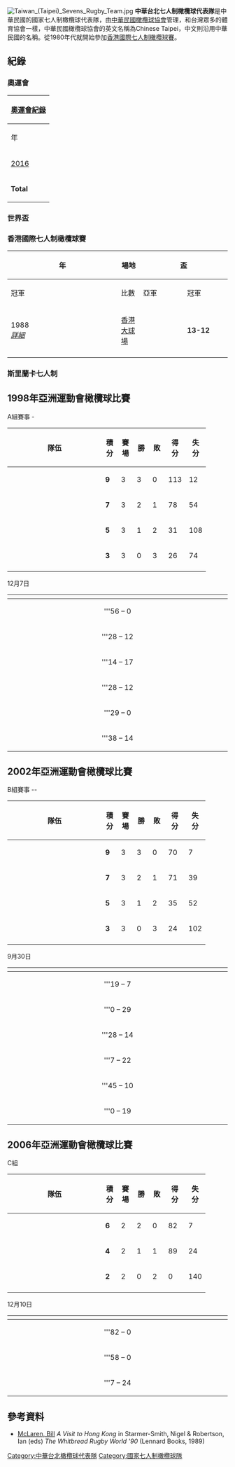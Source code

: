 [[File:Taiwan_(Taipei)_Sevens_Rugby_Team.jpg|thumb]]
'''中華台北七人制橄欖球代表隊'''是中華民國的國家七人制橄欖球代表隊，由[[中華民國橄欖球協會|中華民國橄欖球協會]]管理，和台灣眾多的體育協會一樣，中華民國橄欖球協會的英文名稱為Chinese Taipei，中文則沿用中華民國的名稱。從1980年代就開始參加[[香港國際七人制橄欖球賽|香港國際七人制橄欖球賽]]。

== 紀錄 ==
=== 奧運會 ===
{| class="wikitable" style="text-align: center;"
|-
!colspan=10|[[夏季奥林匹克运动会橄榄球比赛|奧運會紀錄]]
|-
!年
!回合
!名次
!{{Tooltip|Pld|賽}}
!{{Tooltip|W|勝}}
!{{Tooltip|D|和}}
!{{Tooltip|L|敗}}
|-
| {{flagicon|BRA}} [[2016年夏季奧林匹克運動會七人制橄欖球比賽|2016]]
|colspan="6" rowspan=1|''未能晉級''
|-
|colspan=1|'''Total'''||'''0 Titles'''||'''0/1'''||'''-'''||'''-'''||'''-'''||'''-'''
|}

=== 世界盃 ===
===香港國際七人制橄欖球賽===
{| class="wikitable" style="font-size:90%; width: 100%; text-align: center;"
|-
!rowspan=2 width=5%|年
!rowspan=2 width=10%|場地
!colspan=3|盃
!colspan=2|盤
|-
!width=15%|冠軍
!width=8%|比數
!width=15%|亞軍
!width=15%|冠軍
!width=15%|亞軍
|-
|1988<br /> ''[[1988年香港國際七人制橄欖球賽|詳細]]''
|[[香港大球場|香港大球場]]
|'''{{ru7-big|AUS}}'''
|'''13-12'''
|{{ru7-big|NZL}}
|{{ru7-big|USA}}
|{{ru7-big|TPE}}
|-
|}
=== 斯里蘭卡七人制 ===
==1998年亞洲運動會橄欖球比賽==
A組賽事 -

{| class="wikitable" style="text-align:center"
|-
!width=200|隊伍
!width=20|積分
!width=20|賽場
!width=20|勝
!width=20|敗
!width=30|得分
!width=30|失分
|-bgcolor="ccffcc"
|style="text-align:left;"|{{ru7|KOR}}
|'''9'''||3||3||0||113||12
|-bgcolor="ccffcc"
|style="text-align:left;"|{{ru7|TPE}}
|'''7'''||3||2||1||78||54
|-
|style="text-align:left;"|{{ru7|KAZ}}
|'''5'''||3||1||2||31||108
|- 
|style="text-align:left;"|{{ru7|SRI}}
|'''3'''||3||0||3||26||74
|- 
|}

12月7日
{| 
!width=200|
!width=100|
!width=200|
|-
|align=right|{{ru7-rt|KOR}}
|align=center|'''56 – 0
|{{ru7|KAZ}}
|-
|align=right|{{ru7-rt|TPE}}
|align=center|'''28 – 12
|{{ru7|SRI}}
|-
|align=right|{{ru7-rt|SRI}}
|align=center|'''14 – 17
|{{ru7|KAZ}}
|-
|align=right|{{ru7-rt|KOR}}
|align=center|'''28 – 12
|{{ru7|TPE}}
|-
|align=right|{{ru7-rt|KOR}}
|align=center|'''29 – 0
|{{ru7|SRI}}
|-
|align=right|{{ru7-rt|TPE}}
|align=center|'''38 – 14
|{{ru7|KAZ}}
|}

{{Round4-with third
<!--Date-Place/Team 1/Score 1/Team 2/Score 2 -->
<!-- semi finals -->
|12月8日 |'''{{ru7|KOR}}'''|28|{{ru7|THA}}|10
|12月8日 |'''{{ru7|JPN}}'''|14|{{ru7|TPE}}|0
<!--final -->
|12月8日 |'''{{ru7|KOR}}'''|29|{{ru7|JPN}}|14
<!--third place -->
|12月8日 |'''{{ru7|THA}}'''|19|{{ru7|TPE}}|5
}}

==2002年亞洲運動會橄欖球比賽==
B組賽事 --

{| class="wikitable" style="text-align:center"
|-
!width=200|隊伍
!width=20|積分
!width=20|賽場
!width=20|勝
!width=20|敗
!width=30|得分
!width=30|失分
|-bgcolor="ccffcc"
|style="text-align:left;"|{{ru7|TPE}}
|'''9'''||3||3||0||70||7
|-bgcolor="ccffcc"
|style="text-align:left;"|{{ru7|JPN}}
|'''7'''||3||2||1||71||39
|-
|style="text-align:left;"|{{ru7|CHN}}
|'''5'''||3||1||2||35||52
|- 
|style="text-align:left;"|{{ru7|HKG}}
|'''3'''||3||0||3||24||102
|- 
|}

9月30日
{| 
!width=200|
!width=100|
!width=200|
|-
|align=right|{{ru7-rt|JPN}}
|align=center|'''19 – 7
|{{ru7|CHN}}
|-
|align=right|{{ru7-rt|HKG}}
|align=center|'''0 – 29
|{{ru7|TPE}}
|-
|align=right|{{ru7-rt|CHN}}
|align=center|'''28 – 14
|{{ru7|HKG}}
|-
|align=right|{{ru7-rt|JPN}}
|align=center|'''7 – 22
|{{ru7|TPE}}
|-
|align=right|{{ru7-rt|JPN}}
|align=center|'''45 – 10
|{{ru7|HKG}}
|-
|align=right|{{ru7-rt|CHN}}
|align=center|'''0 – 19
|{{ru7|TPE}}
|}

{{Round4-with third
<!--Date-Place/Team 1/Score 1/Team 2/Score 2 -->
<!-- semi finals -->
|10月1日 |'''{{ru7|KOR}}'''|24|{{ru7|JPN}}|7
|10月1日 |'''{{ru7|TPE}}'''|19|{{ru7|THA}}|0
<!--final -->
|10月1日 |'''{{ru7|KOR}}'''|33|{{ru7|TPE}}|21
<!--third place -->
|10月1日 |{{ru7|JPN}}|14|'''{{ru7|THA}}'''|17
}}

==2006年亞洲運動會橄欖球比賽==
C組

{| class="wikitable" style="text-align:center"
|-
!width=200|隊伍
!width=20|積分
!width=20|賽場
!width=20|勝
!width=20|敗
!width=30|得分
!width=30|失分
|-bgcolor="ccffcc"
|style="text-align:left;"|{{ru7|JPN}}
|'''6'''||2||2||0||82||7
|-bgcolor="ccffcc"
|style="text-align:left;"|{{ru7|TPE}}
|'''4'''||2||1||1||89||24
|- 
|style="text-align:left;"|{{ru7|QAT}}
|'''2'''||2||0||2||0||140
|- 
|}

12月10日
{| 
!width=200|
!width=100|
!width=200|
|-
|align=right|{{ru7-rt|TPE}}
|align=center|'''82 – 0
|{{ru7|QAT}}
|-
|align=right|{{ru7-rt|JPN}}
|align=center|'''58 – 0
|{{ru7|QAT}}
|-
|align=right|{{ru7-rt|TPE}}
|align=center|'''7 – 24
|{{ru7|JPN}}
|}

{{Round4-with third
<!--Date-Place/Team 1/Score 1/Team 2/Score 2 -->
<!-- semi finals -->
|12月11日 |'''{{ru7|JPN}}'''|22|{{ru7|TPE}}|7
|12月11日 |{{ru7|CHN}}|5|'''{{ru7|KOR}}'''|19
<!--final -->
|12月11日 |'''{{ru7|JPN}}'''|27|{{ru7|KOR}}|26
<!--third place -->
|12月11日 |{{ru7|TPE}}|12|'''{{ru7|CHN}}'''|19
}}

==參考資料==
* [[Bill_McLaren|McLaren, Bill]] ''A Visit to Hong Kong'' in Starmer-Smith, Nigel & Robertson, Ian (eds) ''The Whitbread Rugby World '90'' (Lennard Books, 1989)
<references/>

{{台灣體育國家隊}}

[[Category:中華台北橄欖球代表隊|Category:中華台北橄欖球代表隊]]
[[Category:國家七人制橄欖球隊|Category:國家七人制橄欖球隊]]